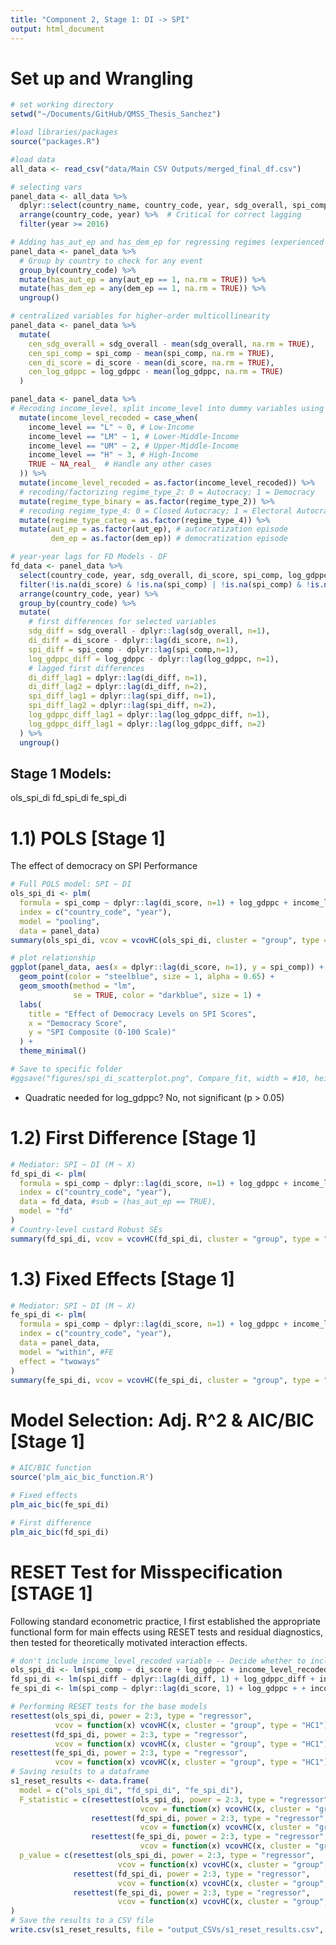 ```yaml
---
title: "Component 2, Stage 1: DI -> SPI"
output: html_document
---
```


# Set up and Wrangling 
```r
# set working directory
setwd("~/Documents/GitHub/QMSS_Thesis_Sanchez")

#load libraries/packages
source("packages.R")

#load data 
all_data <- read_csv("data/Main CSV Outputs/merged_final_df.csv")

# selecting vars
panel_data <- all_data %>% 
  dplyr::select(country_name, country_code, year, sdg_overall, spi_comp, di_score, log_gdppc, income_level, aut_ep, dem_ep, regch_event, regime_type_2, regime_type_4, elect_dem, lib_dem, part_dem, delib_dem, egal_dem, academ_free) %>% 
  arrange(country_code, year) %>%  # Critical for correct lagging
  filter(year >= 2016)

# Adding has_aut_ep and has_dem_ep for regressing regimes (experienced atleast 1 aut_ep/dem_ep)
panel_data <- panel_data %>%
  # Group by country to check for any event
  group_by(country_code) %>%
  mutate(has_aut_ep = any(aut_ep == 1, na.rm = TRUE)) %>%
  mutate(has_dem_ep = any(dem_ep == 1, na.rm = TRUE)) %>% 
  ungroup() 

# centralized variables for higher-order multicollinearity 
panel_data <- panel_data %>%
  mutate(
    cen_sdg_overall = sdg_overall - mean(sdg_overall, na.rm = TRUE),
    cen_spi_comp = spi_comp - mean(spi_comp, na.rm = TRUE),
    cen_di_score = di_score - mean(di_score, na.rm = TRUE),
    cen_log_gdppc = log_gdppc - mean(log_gdppc, na.rm = TRUE)
  )

panel_data <- panel_data %>% 
# Recoding income_level, split income_level into dummy variables using case_when()
  mutate(income_level_recoded = case_when(
    income_level == "L" ~ 0, # Low-Income
    income_level == "LM" ~ 1, # Lower-Middle-Income
    income_level == "UM" ~ 2, # Upper-Middle-Income
    income_level == "H" ~ 3, # High-Income
    TRUE ~ NA_real_  # Handle any other cases
  )) %>% 
  mutate(income_level_recoded = as.factor(income_level_recoded)) %>% 
  # recoding/factorizing regime_type_2: 0 = Autocracy; 1 = Democracy 
  mutate(regime_type_binary = as.factor(regime_type_2)) %>% 
  # recoding regime_type_4: 0 = Closed Autocracy; 1 = Electoral Autocracy; 2 = Electoral Democracy; 3 = Full Democracy
  mutate(regime_type_categ = as.factor(regime_type_4)) %>% 
  mutate(aut_ep = as.factor(aut_ep), # autocratization episode
         dem_ep = as.factor(dem_ep)) # democratization episode

# year-year lags for FD Models - DF
fd_data <- panel_data %>%
  select(country_code, year, sdg_overall, di_score, spi_comp, log_gdppc, income_level, aut_ep, dem_ep, income_level_recoded, regch_event) %>%
  filter(!is.na(di_score) & !is.na(spi_comp) | !is.na(spi_comp) & !is.na(sdg_overall)) %>% 
  arrange(country_code, year) %>%
  group_by(country_code) %>%
  mutate(
    # first differences for selected variables
    sdg_diff = sdg_overall - dplyr::lag(sdg_overall, n=1),
    di_diff = di_score - dplyr::lag(di_score, n=1),
    spi_diff = spi_comp - dplyr::lag(spi_comp,n=1),
    log_gdppc_diff = log_gdppc - dplyr::lag(log_gdppc, n=1),
    # lagged first differences 
    di_diff_lag1 = dplyr::lag(di_diff, n=1),
    di_diff_lag2 = dplyr::lag(di_diff, n=2),
    spi_diff_lag1 = dplyr::lag(spi_diff, n=1),
    spi_diff_lag2 = dplyr::lag(spi_diff, n=2),
    log_gdppc_diff_lag1 = dplyr::lag(log_gdppc_diff, n=1),
    log_gdppc_diff_lag1 = dplyr::lag(log_gdppc_diff, n=2)
  ) %>%
  ungroup()
```

## Stage 1 Models:
ols_spi_di
fd_spi_di
fe_spi_di

# 1.1) POLS [Stage 1]
The effect of democracy on SPI Performance
```r
# Full POLS model: SPI ~ DI
ols_spi_di <- plm(
  formula = spi_comp ~ dplyr::lag(di_score, n=1) + log_gdppc + income_level_recoded + factor(year), 
  index = c("country_code", "year"),
  model = "pooling", 
  data = panel_data)
summary(ols_spi_di, vcov = vcovHC(ols_spi_di, cluster = "group", type = "HC1"))

# plot relationship
ggplot(panel_data, aes(x = dplyr::lag(di_score, n=1), y = spi_comp)) + 
  geom_point(color = "steelblue", size = 1, alpha = 0.65) +
  geom_smooth(method = "lm", 
              se = TRUE, color = "darkblue", size = 1) +
  labs(
    title = "Effect of Democracy Levels on SPI Scores",
    x = "Democracy Score",
    y = "SPI Composite (0-100 Scale)"
  ) +
  theme_minimal()

# Save to specific folder
#ggsave("figures/spi_di_scatterplot.png", Compare_fit, width = #10, height = 6)
```

- Quadratic needed for log_gdppc? No, not significant (p > 0.05)

# 1.2) First Difference [Stage 1]
```r
# Mediator: SPI ~ DI (M ~ X) 
fd_spi_di <- plm(
  formula = spi_comp ~ dplyr::lag(di_score, n=1) + log_gdppc + income_level_recoded,
  index = c("country_code", "year"),
  data = fd_data, #sub = (has_aut_ep == TRUE),
  model = "fd"
) 
# Country-level custard Robust SEs
summary(fd_spi_di, vcov = vcovHC(fd_spi_di, cluster = "group", type = "HC1"))
```

# 1.3) Fixed Effects [Stage 1]
```r
# Mediator: SPI ~ DI (M ~ X)
fe_spi_di <- plm(
  formula = spi_comp ~ dplyr::lag(di_score, n=1) + log_gdppc + income_level_recoded + factor(year),
  index = c("country_code", "year"),
  data = panel_data,
  model = "within", #FE
  effect = "twoways" 
)
summary(fe_spi_di, vcov = vcovHC(fe_spi_di, cluster = "group", type = "HC1")) # Robust SEs
```

# Model Selection: Adj. R^2 & AIC/BIC [Stage 1]
```r
# AIC/BIC function
source('plm_aic_bic_function.R')

# Fixed effects 
plm_aic_bic(fe_spi_di)

# First difference 
plm_aic_bic(fd_spi_di)
```


# RESET Test for Misspecification [STAGE 1]
Following standard econometric practice, I first established the appropriate functional form for main effects using RESET tests and residual diagnostics, then tested for theoretically motivated interaction effects.

```r
# don't include income_level_recoded variable -- Decide whether to include it or not.
ols_spi_di <- lm(spi_comp ~ di_score + log_gdppc + income_level_recoded + factor(year), data = panel_data) # regular linear model
fd_spi_di <- lm(spi_diff ~ dplyr::lag(di_diff, 1) + log_gdppc_diff + income_level_recoded, data = fd_data)
fe_spi_di <- lm(spi_comp ~ dplyr::lag(di_score, 1) + log_gdppc + + income_level_recoded + factor(year) + factor(country_code), data = panel_data)

# Performing RESET tests for the base models
resettest(ols_spi_di, power = 2:3, type = "regressor", 
          vcov = function(x) vcovHC(x, cluster = "group", type = "HC1"))
resettest(fd_spi_di, power = 2:3, type = "regressor",
          vcov = function(x) vcovHC(x, cluster = "group", type = "HC1"))
resettest(fe_spi_di, power = 2:3, type = "regressor",
          vcov = function(x) vcovHC(x, cluster = "group", type = "HC1"))
# Saving results to a dataframe
s1_reset_results <- data.frame(
  model = c("ols_spi_di", "fd_spi_di", "fe_spi_di"),
  F_statistic = c(resettest(ols_spi_di, power = 2:3, type = "regressor", 
                             vcov = function(x) vcovHC(x, cluster = "group", type = "HC1"))$statistic,
                  resettest(fd_spi_di, power = 2:3, type = "regressor",
                             vcov = function(x) vcovHC(x, cluster = "group", type = "HC1"))$statistic,
                  resettest(fe_spi_di, power = 2:3, type = "regressor",
                             vcov = function(x) vcovHC(x, cluster = "group", type = "HC1"))$statistic),
  p_value = c(resettest(ols_spi_di, power = 2:3, type = "regressor", 
                        vcov = function(x) vcovHC(x, cluster = "group", type = "HC1"))$p.value,
              resettest(fd_spi_di, power = 2:3, type = "regressor",
                        vcov = function(x) vcovHC(x, cluster = "group", type = "HC1"))$p.value,
              resettest(fe_spi_di, power = 2:3, type = "regressor",
                        vcov = function(x) vcovHC(x, cluster = "group", type = "HC1"))$p.value)
)
# Save the results to a CSV file
write.csv(s1_reset_results, file = "output_CSVs/s1_reset_results.csv", row.names = FALSE)
```

